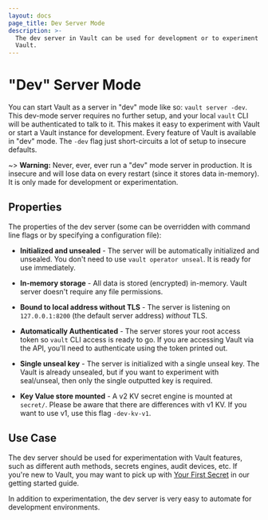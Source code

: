 ```yaml
---
layout: docs
page_title: Dev Server Mode
description: >-
  The dev server in Vault can be used for development or to experiment with
  Vault.
---
```


# "Dev" Server Mode

You can start Vault as a server in "dev" mode like so: `vault server -dev`.
This dev-mode server requires no further setup, and your local `vault` CLI will
be authenticated to talk to it. This makes it easy to experiment with Vault or
start a Vault instance for development. Every feature of Vault is available in
"dev" mode. The `-dev` flag just short-circuits a lot of setup to insecure
defaults.

~> **Warning:** Never, ever, ever run a "dev" mode server in production.
It is insecure and will lose data on every restart (since it stores data
in-memory). It is only made for development or experimentation.

## Properties

The properties of the dev server (some can be overridden with command line
flags or by specifying a configuration file):

- **Initialized and unsealed** - The server will be automatically initialized
  and unsealed. You don't need to use `vault operator unseal`. It is ready
  for use immediately.

- **In-memory storage** - All data is stored (encrypted) in-memory. Vault
  server doesn't require any file permissions.

- **Bound to local address without TLS** - The server is listening on
  `127.0.0.1:8200` (the default server address) _without_ TLS.

- **Automatically Authenticated** - The server stores your root access
  token so `vault` CLI access is ready to go. If you are accessing Vault
  via the API, you'll need to authenticate using the token printed out.

- **Single unseal key** - The server is initialized with a single unseal
  key. The Vault is already unsealed, but if you want to experiment with
  seal/unseal, then only the single outputted key is required.

- **Key Value store mounted** - A v2 KV secret engine is mounted at
  `secret/`. Please be aware that there are differences with v1 KV.
  If you want to use v1, use this flag `-dev-kv-v1`.

## Use Case

The dev server should be used for experimentation with Vault features, such
as different auth methods, secrets engines, audit devices, etc.
If you're new to Vault, you may want to pick up with [Your First Secret](/vault/tutorials/getting-started/getting-started-first-secret) in our getting started guide.

In addition to experimentation, the dev server is very easy to automate
for development environments.
